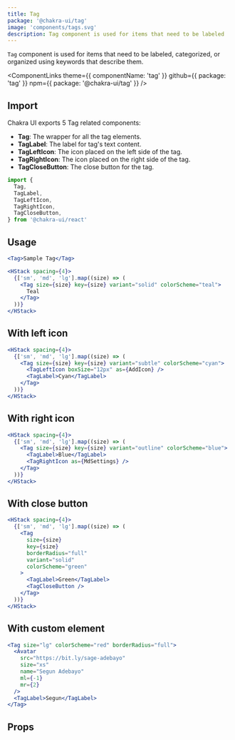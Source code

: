 ```yaml
---
title: Tag
package: '@chakra-ui/tag'
image: 'components/tags.svg'
description: Tag component is used for items that need to be labeled
---
```


`Tag` component is used for items that need to be labeled, categorized, or
organized using keywords that describe them.

<ComponentLinks
  theme={{ componentName: 'tag' }}
  github={{ package: 'tag' }}
  npm={{ package: '@chakra-ui/tag' }}
/>

## Import

Chakra UI exports 5 Tag related components:

- **Tag**: The wrapper for all the tag elements.
- **TagLabel**: The label for tag's text content.
- **TagLeftIcon**: The icon placed on the left side of the tag.
- **TagRightIcon**: The icon placed on the right side of the tag.
- **TagCloseButton**: The close button for the tag.

```js
import {
  Tag,
  TagLabel,
  TagLeftIcon,
  TagRightIcon,
  TagCloseButton,
} from '@chakra-ui/react'
```

## Usage

```jsx
<Tag>Sample Tag</Tag>
```

```jsx
<HStack spacing={4}>
  {['sm', 'md', 'lg'].map((size) => (
    <Tag size={size} key={size} variant="solid" colorScheme="teal">
      Teal
    </Tag>
  ))}
</HStack>
```

## With left icon

```jsx
<HStack spacing={4}>
  {['sm', 'md', 'lg'].map((size) => (
    <Tag size={size} key={size} variant="subtle" colorScheme="cyan">
      <TagLeftIcon boxSize="12px" as={AddIcon} />
      <TagLabel>Cyan</TagLabel>
    </Tag>
  ))}
</HStack>
```

## With right icon

```jsx
<HStack spacing={4}>
  {['sm', 'md', 'lg'].map((size) => (
    <Tag size={size} key={size} variant="outline" colorScheme="blue">
      <TagLabel>Blue</TagLabel>
      <TagRightIcon as={MdSettings} />
    </Tag>
  ))}
</HStack>
```

## With close button

```jsx
<HStack spacing={4}>
  {['sm', 'md', 'lg'].map((size) => (
    <Tag
      size={size}
      key={size}
      borderRadius="full"
      variant="solid"
      colorScheme="green"
    >
      <TagLabel>Green</TagLabel>
      <TagCloseButton />
    </Tag>
  ))}
</HStack>
```

## With custom element

```jsx
<Tag size="lg" colorScheme="red" borderRadius="full">
  <Avatar
    src="https://bit.ly/sage-adebayo"
    size="xs"
    name="Segun Adebayo"
    ml={-1}
    mr={2}
  />
  <TagLabel>Segun</TagLabel>
</Tag>
```

## Props

<PropsTable of="Tag" />
